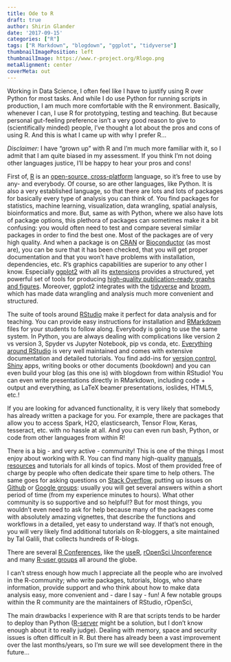 ```yaml
---
title: Ode to R
draft: true
author: Shirin Glander
date: '2017-09-15'
categories: ["R"]
tags: ["R Markdown", "blogdown", "ggplot", "tidyverse"]
thumbnailImagePosition: left
thumbnailImage: https://www.r-project.org/Rlogo.png
metaAlignment: center
coverMeta: out
---
```


Working in Data Science, I often feel like I have to justify using R over Python for most tasks. And while I do use Python for running scripts in production, I am much more comfortable with the R environment. Basically, whenever I can, I use R for prototyping, testing and teaching. But because personal gut-feeling preference isn't a very good reason to give to (scientifically minded) people, I've thought a lot about the pros and cons of using R. And this is what I came up with why I prefer R...

*Disclaimer:* I have "grown up" with R and I'm much more familiar with it, so I admit that I am quite biased in my assessment. If you think I'm not doing other languages justice, I'll be happy to hear your pros and cons!

First of, [R](https://www.r-project.org/) is an [open-source, cross-platform](https://cran.r-project.org/) language, so it's free to use by any- and everybody. Of course, so are other languages, like Python.
It is also a very established language, so that there are lots and lots of packages for basically every type of analysis you can think of. You find packages for statistics, machine learning, visualization, data wrangling, spatial analysis, bioinformatics and more.
But, same as with Python, where we also have lots of package options, this plethora of packages can sometimes make it a bit confusing: you would often need to test and compare several similar packages in order to find the best one.
Most of the packages are of very high quality. And when a package is on [CRAN](https://cran.r-project.org/web/packages/available_packages_by_name.html) or [Bioconductor](https://www.bioconductor.org/) (as most are), you can be sure that it has been checked, that you will get proper documentation and that you won't have problems with installation, dependencies, etc. 
R's graphics capabilities are superior to any other I know. Especially [ggplot2](http://ggplot2.org/) with all its [extensions](http://www.ggplot2-exts.org/) provides a structured, yet powerful set of tools for producing [high-quality publication-ready graphs and figures](http://www.r-graph-gallery.com/portfolio/ggplot2-package/).
Moreover, ggplot2 integrates with the [tidyverse](https://www.tidyverse.org/) and [broom](https://cran.r-project.org/web/packages/broom/vignettes/broom.html), which has made data wrangling and analysis much more convenient and structured.

The suite of tools around [RStudio](https://www.rstudio.com/) make it perfect for data analysis and for teaching. You can provide easy instructions for installation and [RMarkdown](http://rmarkdown.rstudio.com/) files for your students to follow along. Everybody is going to use the same system. In Python, you are always dealing with complications like version 2 vs version 3, Spyder vs Jupyter Notebook, pip vs conda, etc. 
[Everything around RStudio](https://www.rstudio.com/products/rpackages/) is very well maintained and comes with extensive documentation and detailed tutorials. You find add-ins for [version control](https://support.rstudio.com/hc/en-us/articles/200532077-Version-Control-with-Git-and-SVN), [Shiny](http://shiny.rstudio.com/) apps, writing books or other documents (bookdown) and you can even build your blog (as this one is) with blogdown from within RStudio!
You can even write presentations directly in RMarkdown, including code + output and everything, as LaTeX beamer presentations, ioslides, HTML5, etc.!

If you are looking for advanced functionality, it is very likely that somebody has already written a package for you. For example, there are packages that allow you to access Spark, H2O, elasticsearch, Tensor Flow, Keras, tesseract, etc. with no hassle at all. And you can even run bash, Python, or code from other languages from within R!

There is a big - and very active - community! This is one of the things I most enjoy about working with R. You can find many high-quality [manuals](https://cran.r-project.org/manuals.html), [resources](https://cran.r-project.org/other-docs.html) and tutorials for all kinds of topics. Most of them provided free of charge by people who often dedicate their spare time to help others. The same goes for asking questions on [Stack Overflow](https://stackoverflow.com/questions/tagged/r), putting up issues on [Github](https://github.com/) or [Google groups](https://groups.google.com/forum/#!forum/r-help-archive): usually you will get several answers within a short period of time (from my experience minutes to hours). What other community is so supportive and so helpful!?
But for most things, you wouldn't even need to ask for help because many of the packages come with absolutely amazing vignettes, that describe the functions and workflows in a detailed, yet easy to understand way. 
If that's not enough, you will very likely find additional tutorials on R-bloggers, a site maintained by Tal Galili, that collects hundreds of R-blogs. 

There are several [R Conferences](https://www.r-project.org/conferences.html), like the [useR](https://user2018.r-project.org/), [rOpenSci Unconference](https://ropensci.org/community/events.html) and many [R-user groups](https://jumpingrivers.github.io/meetingsR/r-user-groups.html) all around the globe.

I can't stress enough how much I appreciate all the people who are involved in the R-community; who write packages, tutorials, blogs, who share information, provide support and who think about how to make data analysis easy, more convenient and - dare I say - fun!
A few notable groups within the R community are the maintainers of RStudio, rOpenSci, 

The main drawbacks I experience with R are that scripts tends to be harder to deploy than Python ([R-server](https://www.microsoft.com/en-us/cloud-platform/r-server) might be a solution, but I don't know enough about it to really judge). Dealing with memory, space and security issues is often difficult in R. But there has already been a vast improvement over the last months/years, so I'm sure we will see development there in the future...